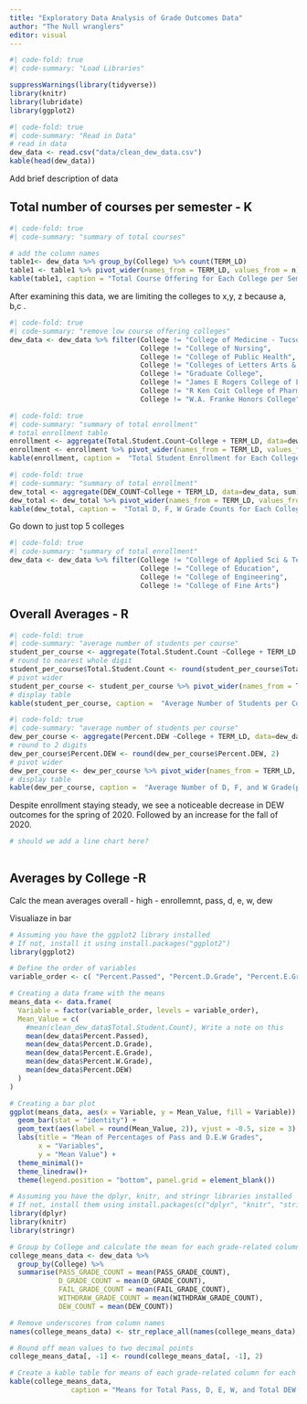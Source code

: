 ```yaml
---
title: "Exploratory Data Analysis of Grade Outcomes Data"
author: "The Null wranglers"
editor: visual
---
```


```r
#| code-fold: true
#| code-summary: "Load Libraries"

suppressWarnings(library(tidyverse))
library(knitr)
library(lubridate)
library(ggplot2)
```

```r
#| code-fold: true
#| code-summary: "Read in Data"
# read in data
dew_data <- read.csv("data/clean_dew_data.csv")
kable(head(dew_data))

```

Add brief description of data

## Total number of courses per semester - K

```r
#| code-fold: true
#| code-summary: "summary of total courses"

# add the column names
table1<- dew_data %>% group_by(College) %>% count(TERM_LD)
table1 <- table1 %>% pivot_wider(names_from = TERM_LD, values_from = n)
kable(table1, caption = "Total Course Offering for Each College per Semester")
```

After examining this data, we are limiting the colleges to x,y, z because a, b,c .

```r
#| code-fold: true
#| code-summary: "remove low course offering colleges"
dew_data <- dew_data %>% filter(College != "College of Medicine - Tucson",
                                College != "College of Nursing",
                                College != "College of Public Health",
                                College != "Colleges of Letters Arts & Sci",
                                College != "Graduate College",
                                College != "James E Rogers College of Law",
                                College != "R Ken Coit College of Pharmacy",
                                College != "W.A. Franke Honors College")

```

```r
#| code-fold: true
#| code-summary: "summary of total enrollment"
# total enrollment table
enrollment <- aggregate(Total.Student.Count~College + TERM_LD, data=dew_data, sum)
enrollment <- enrollment %>% pivot_wider(names_from = TERM_LD, values_from = Total.Student.Count)
kable(enrollment, caption =  "Total Student Enrollment for Each College per Semester")
```

```r
#| code-fold: true
#| code-summary: "summary of total enrollment"
dew_total <- aggregate(DEW_COUNT~College + TERM_LD, data=dew_data, sum)
dew_total <- dew_total %>% pivot_wider(names_from = TERM_LD, values_from = DEW_COUNT)
kable(dew_total, caption =  "Total D, F, W Grade Counts for Each College per Semester")
```

Go down to just top 5 colleges

```r
#| code-fold: true
#| code-summary: "summary of total enrollment"
dew_data <- dew_data %>% filter(College != "College of Applied Sci & Tech",
                                College != "College of Education",
                                College != "College of Engineering",
                                College != "College of Fine Arts")
```

## Overall Averages - R

```r
#| code-fold: true
#| code-summary: "average number of students per course"
student_per_course <- aggregate(Total.Student.Count ~College + TERM_LD, data=dew_data, mean)
# round to nearest whole digit
student_per_course$Total.Student.Count <- round(student_per_course$Total.Student.Count)
# pivot wider
student_per_course <- student_per_course %>% pivot_wider(names_from = TERM_LD, values_from = Total.Student.Count)
# display table
kable(student_per_course, caption =  "Average Number of Students per Course by College Each Semester")
```

```r
#| code-fold: true
#| code-summary: "average number of students per course"
dew_per_course <- aggregate(Percent.DEW ~College + TERM_LD, data=dew_data, mean)
# round to 2 digits
dew_per_course$Percent.DEW <- round(dew_per_course$Percent.DEW, 2)
# pivot wider
dew_per_course <- dew_per_course %>% pivot_wider(names_from = TERM_LD, values_from = Percent.DEW)
# display table
kable(dew_per_course, caption =  "Average Number of D, F, and W Grade(percentage) per Course by College Each Semester")
```

Despite enrollment staying steady, we see a noticeable decrease in DEW outcomes for the spring of 2020. Followed by an increase for the fall of 2020.

```r
# should we add a line chart here?
  
```

## Averages by College -R

Calc the mean averages overall - high - enrollemnt, pass, d, e, w, dew

Visualiaze in bar

```r
# Assuming you have the ggplot2 library installed
# If not, install it using install.packages("ggplot2")
library(ggplot2)

# Define the order of variables
variable_order <- c( "Percent.Passed", "Percent.D.Grade", "Percent.E.Grade", "Percent.W.Grade", "Percent.DEW")

# Creating a data frame with the means
means_data <- data.frame(
  Variable = factor(variable_order, levels = variable_order),
  Mean_Value = c(
    #mean(clean_dew_data$Total.Student.Count), Write a note on this
    mean(dew_data$Percent.Passed),
    mean(dew_data$Percent.D.Grade),
    mean(dew_data$Percent.E.Grade),
    mean(dew_data$Percent.W.Grade),
    mean(dew_data$Percent.DEW)
  )
)

# Creating a bar plot
ggplot(means_data, aes(x = Variable, y = Mean_Value, fill = Variable)) +
  geom_bar(stat = "identity") +
  geom_text(aes(label = round(Mean_Value, 2)), vjust = -0.5, size = 3) +  # Add text labels
  labs(title = "Mean of Percentages of Pass and D.E.W Grades",
       x = "Variables",
       y = "Mean Value") +
  theme_minimal()+
  theme_linedraw()+
  theme(legend.position = "bottom", panel.grid = element_blank())
```

```r
# Assuming you have the dplyr, knitr, and stringr libraries installed
# If not, install them using install.packages(c("dplyr", "knitr", "stringr"))
library(dplyr)
library(knitr)
library(stringr)

# Group by College and calculate the mean for each grade-related column
college_means_data <- dew_data %>%
  group_by(College) %>%
  summarise(PASS_GRADE_COUNT = mean(PASS_GRADE_COUNT),
            D_GRADE_COUNT = mean(D_GRADE_COUNT),
            FAIL_GRADE_COUNT = mean(FAIL_GRADE_COUNT),
            WITHDRAW_GRADE_COUNT = mean(WITHDRAW_GRADE_COUNT),
            DEW_COUNT = mean(DEW_COUNT))

# Remove underscores from column names
names(college_means_data) <- str_replace_all(names(college_means_data), "_", " ")

# Round off mean values to two decimal points
college_means_data[, -1] <- round(college_means_data[, -1], 2)

# Create a kable table for means of each grade-related column for each college
kable(college_means_data, 
               caption = "Means for Total Pass, D, E, W, and Total DEW Counts Across Colleges")

```

```r

```

## 
